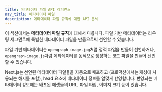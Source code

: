 ```yaml
---
title: 메타데이터 파일 API 레퍼런스
nav_title: 메타데이터 파일
description: 메타데이터 파일 규칙에 대한 API 문서
---
```


이 섹션에서는 **메타데이터 파일 규칙**에 대해서 다룹니다. 파일 기반 메타데이터는 라우팅 세그먼트에 특별한 메타데이터 파일을 만듦으로써 선언할 수 있습니다.

파일 기반 메타데이터는 `opengraph-image.jpg`처럼 정적 파일을 만들어 선언하거나, `opengraph-image.js`처럼 메타데이터를 동적으로 생성하는 코드 파일을 만들어 선언할 수 있습니다.

Next.js는 선언된 메타데이터 파일들을 자동으로 배포하고 (프로덕션에서는 캐싱에 사용되는 해시를 포함), head 요소에 메타데이터 정보를 알맞게 반영합니다. 반영되는 메타데이터 정보에는 배포된 에셋들의 URL, 파일 타입, 이미지 크기 등이 있습니다.
